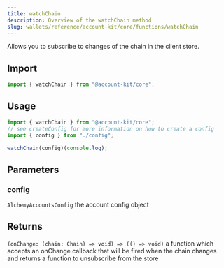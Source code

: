 ```yaml
---
title: watchChain
description: Overview of the watchChain method
slug: wallets/reference/account-kit/core/functions/watchChain
---
```




Allows you to subscribe to changes of the chain in the client store.

## Import

```ts
import { watchChain } from "@account-kit/core";
```

## Usage

```ts
import { watchChain } from "@account-kit/core";
// see createConfig for more information on how to create a config
import { config } from "./config";

watchChain(config)(console.log);
```

## Parameters

### config

`AlchemyAccountsConfig`
the account config object

## Returns

`(onChange: (chain: Chain) => void) => (() => void)`
a function which accepts an onChange callback that will be fired when the chain changes and returns a function to unsubscribe from the store
